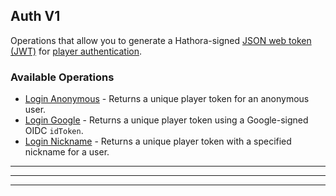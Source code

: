 
## Auth V1
Operations that allow you to generate a Hathora\-signed [JSON web token (JWT)](https://jwt.io/) for [player authentication](https://hathora.dev/docs/lobbies\-and\-matchmaking/auth\-service).

### Available Operations

* [Login Anonymous](/typescript/auth_v1/login_anonymous) - Returns a unique player token for an anonymous user.
* [Login Google](/typescript/auth_v1/login_google) - Returns a unique player token using a Google-signed OIDC `idToken`.
* [Login Nickname](/typescript/auth_v1/login_nickname) - Returns a unique player token with a specified nickname for a user.

---
<LoginAnonymous />

---
<LoginGoogle />

---
<LoginNickname />
